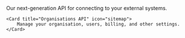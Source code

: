 <CardGroup cols={2}>
    <Card title="Connect API" icon="bolt-lightning" href="/v1/api-reference/connect-api">
        Our next-generation API for connecting to your external systems.
    </Card>

[//]: # '<Card title="Switchboard API" icon="circle-bolt">'
[//]: # '    Interact with your integrations.'
[//]: # '</Card>'

    <Card title="Organisations API" icon="sitemap">
        Manage your organisation, users, billing, and other settings.
    </Card>

</CardGroup>
